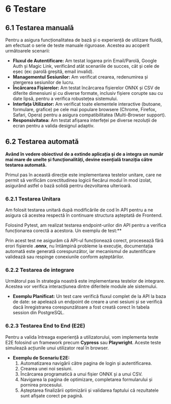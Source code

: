 # 6 Testare

## 6.1 Testarea manuală

Pentru a asigura funcționalitatea de bază și o experiență de utilizare fluidă, am efectuat o serie de teste manuale riguroase. Acestea au acoperit următoarele scenarii:

- **Fluxul de Autentificare:** Am testat logarea prin Email/Parolă, Google Auth și Magic Link, verificând atât scenariile de succes, cât și cele de eșec (ex: parolă greșită, email invalid).
- **Managementul Sesiunilor:** Am verificat crearea, redenumirea și ștergerea sesiunilor de lucru.
- **Încărcarea Fișierelor:** Am testat încărcarea fișierelor ONNX și CSV de diferite dimensiuni și cu diverse formate, inclusiv fișiere corupte sau cu date lipsă, pentru a verifica robustețea sistemului.
- **Interfața Utilizator:** Am verificat toate elementele interactive (butoane, formulare, grafice) pe cele mai populare browsere (Chrome, Firefox, Safari, Opera) pentru a asigura compatibilitatea (Multi-Browser support).
- **Responsivitatea:** Am testat afișarea interfeței pe diverse rezoluții de ecran pentru a valida designul adaptiv.

## 6.2 Testarea automată

**Având în vedere obiectivul de a extinde aplicația și de a integra un număr mai mare de unelte și funcționalități, devine esențială tranziția către testarea automată.**

Primul pas în această direcție este implementarea testelor unitare, care ne permit să verificăm corectitudinea logicii fiecărui modul în mod izolat, asigurând astfel o bază solidă pentru dezvoltarea ulterioară.

### 6.2.1 Testarea Unitara

Am folosit testarea unitară după modificările de cod în API pentru a ne asigura că acestea respectă în continuare structura așteptată de Frontend.

Folosind Pytest, am realizat testarea endpoint-urilor din API pentru a verifica funcționarea corectă a acestora. Un exemplu de test:\*\*![]()

Prin acest test ne asigurăm că API-ul funcționează corect, procesează fără erori fișierele **.onnx**, nu întâmpină probleme la execuție, documentația automată este generată corespunzător, iar mecanismul de autentificare validează sau respinge conexiunile conform așteptărilor.

### 6.2.2 Testarea de integrare

Următorul pas în strategia noastră este implementarea testelor de integrare. Acestea vor verifica interacțiunea dintre diferitele module ale sistemului.

- **Exemplu Planificat:** Un test care verifică fluxul complet de la API la baza de date: se apelează un endpoint de creare a unei sesiuni și se verifică dacă înregistrarea corespunzătoare a fost creată corect în tabela session din PostgreSQL.

### 6.2.3 Testarea End to End (E2E)

Pentru a valida întreaga experiență a utilizatorului, vom implementa teste E2E folosind un framework precum **Cypress** sau **Playwright**. Aceste teste simulează acțiunile unui utilizator real în browser.

- **Exemplu de Scenariu E2E:**
  1. Automatizarea navigării către pagina de login și autentificarea.
  2. Crearea unei noi sesiuni.
  3. Încărcarea programatică a unui fișier ONNX și a unui CSV.
  4. Navigarea la pagina de optimizare, completarea formularului și pornirea procesului.
  5. Așteptarea finalizării optimizării și validarea faptului că rezultatele sunt afișate corect pe pagină.

##
